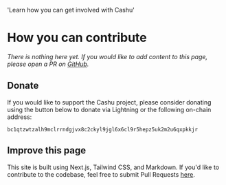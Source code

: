 
  'Learn how you can get involved with Cashu'


# How you can contribute

_There is nothing here yet. If you would like to add content to this page, please open a PR on [GitHub](https://github.com/cashubtc/cashu.space)._

## Donate

If you would like to support the Cashu project, please consider donating using the button below to donate via Lightning or the following on-chain address:

```
bc1qtzwtzalh9mclrrndgjvx8c2ckyl9jgl6x6cl9r5hepz5uk2m2u6qxpkkjr
```

<DonateButton />

## Improve this page

This site is built using Next.js, Tailwind CSS, and Markdown. If you'd like to contribute to the codebase, feel free to submit Pull Requests [here](https://github.com/cashubtc/cashu.space).
